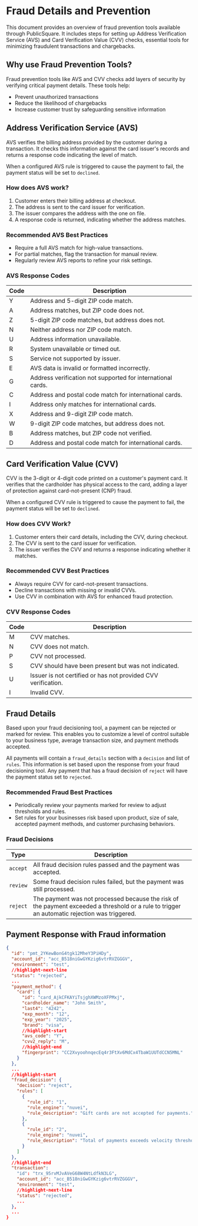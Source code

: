# Fraud Details and Prevention

This document provides an overview of fraud prevention tools available through PublicSquare. It includes steps for setting up
Address Verification Service (AVS) and Card Verification Value (CVV) checks, essential tools for minimizing fraudulent transactions and chargebacks.

## Why use Fraud Prevention Tools?

Fraud prevention tools like AVS and CVV checks add layers of security by verifying critical payment details. These tools help:

- Prevent unauthorized transactions
- Reduce the likelihood of chargebacks
- Increase customer trust by safeguarding sensitive information

## Address Verification Service (AVS)

AVS verifies the billing address provided by the customer during a transaction. It checks this information against the card issuer's records and returns a response code indicating the level of match.

When a configured AVS rule is triggered to cause the payment to fail, the payment status will be set to `declined`.

### How does AVS work?

1.	Customer enters their billing address at checkout.
2.	The address is sent to the card issuer for verification.
3.	The issuer compares the address with the one on file.
4.	A response code is returned, indicating whether the address matches.

### Recommended AVS Best Practices

- Require a full AVS match for high-value transactions.
- For partial matches, flag the transaction for manual review.
- Regularly review AVS reports to refine your risk settings.

### AVS Response Codes

| Code | Description                                                 |
|------|-------------------------------------------------------------|
| Y    | Address and 5-digit ZIP code match.                         |
| A    | Address matches, but ZIP code does not.                     |
| Z    | 5-digit ZIP code matches, but address does not.             |
| N    | Neither address nor ZIP code match.                         |
| U    | Address information unavailable.                            |
| R    | System unavailable or timed out.                            |
| S    | Service not supported by issuer.                            |
| E    | AVS data is invalid or formatted incorrectly.               |
| G    | Address verification not supported for international cards. |
| C    | Address and postal code match for international cards.      |
| I    | Address only matches for international cards.               |
| X    | Address and 9-digit ZIP code match.                         |
| W    | 9-digit ZIP code matches, but address does not.             |
| B    | Address matches, but ZIP code not verified.                 |
| D    | Address and postal code match for international cards.      |

## Card Verification Value (CVV)

CVV is the 3-digit or 4-digit code printed on a customer's payment card. It verifies that the cardholder has physical access to the card,
adding a layer of protection against card-not-present (CNP) fraud.

When a configured CVV rule is triggered to cause the payment to fail, the payment status will be set to `declined`.

### How does CVV Work?

1.	Customer enters their card details, including the CVV, during checkout.
2.	The CVV is sent to the card issuer for verification.
3.	The issuer verifies the CVV and returns a response indicating whether it matches.

### Recommended CVV Best Practices

-	Always require CVV for card-not-present transactions.
-	Decline transactions with missing or invalid CVVs.
-	Use CVV in combination with AVS for enhanced fraud protection.

### CVV Response Codes

| Code | Description                                                   |
|------|---------------------------------------------------------------|
| M    | CVV matches.                                                  |
| N    | CVV does not match.                                           |
| P    | CVV not processed.                                            |
| S    | CVV should have been present but was not indicated.           |
| U    | Issuer is not certified or has not provided CVV verification. |
| I    | Invalid CVV.                                                  |

## Fraud Details

Based upon your fraud decisioning tool, a payment can be rejected or marked for review.
This enables you to customize a level of control suitable to your business type, average transaction size, and payment methods accepted.

All payments will contain a `fraud_details` section with a `decision` and list of `rules`. This information is set based upon the response from your fraud decisioning tool.
Any payment that has a fraud decision of `reject` will have the payment status set to `rejected`.

### Recommended Fraud Best Practices

-	Periodically review your payments marked for review to adjust thresholds and rules.
-	Set rules for your businesses risk based upon product, size of sale, accepted payment methods, and customer purchasing behaviors.

### Fraud Decisions

| Type     | Description                                                                                                                                   |
|----------|-----------------------------------------------------------------------------------------------------------------------------------------------|
| `accept` | All fraud decision rules passed and the payment was accepted.                                                                                 |
| `review` | Some fraud decision rules failed, but the payment was still processed.                                                                        |
| `reject` | The payment was not processed because the risk of the payment exceeded a threshold or a rule to trigger an automatic rejection was triggered. |

## Payment Response with Fraud information

```json showLineNumbers
{
  "id": "pmt_2YKewBonG4tgk12MheY3PiHDy",
  "account_id": "acc_B518niGwGYKzig6vtrRVZGGGV",
  "environment": "test",
  //highlight-next-line
  "status": "rejected",
  ...
  "payment_method": {
    "card": {
      "id": "card_AjkCFKAYiTsjghXWMzoXFPMxj",
      "cardholder_name": "John Smith",
      "last4": "4242",
      "exp_month": "12",
      "exp_year": "2025",
      "brand": "visa",
      //highlight-start
      "avs_code": "Y",
      "cvv2_reply": "M",
      //highlight-end
      "fingerprint": "CC2XvyoohnqecEq4r3FtXv6MdCx4TbaW1UUTdCCN5MNL"
    }
  },
  ...
  //highlight-start
  "fraud_decision": {
    "decision": "reject",
    "rules": [
      {
        "rule_id": "1",
        "rule_engine": "nuvei",
        "rule_description": "Gift cards are not accepted for payments."
      },
      {
        "rule_id": "2",
        "rule_engine": "nuvei",
        "rule_description": "Total of payments exceeds velocity threshold."
      }
    ]
  },
  //highlight-end
  "transaction":
    "id": "trx_95rvMJvAVeG68W4NtLdfkN3LG",
    "account_id": "acc_B518niGwGYKzig6vtrRVZGGGV",
    "environment": "test",
    //highlight-next-line
    "status": "rejected",
    ...
  },
  ...
}
```

